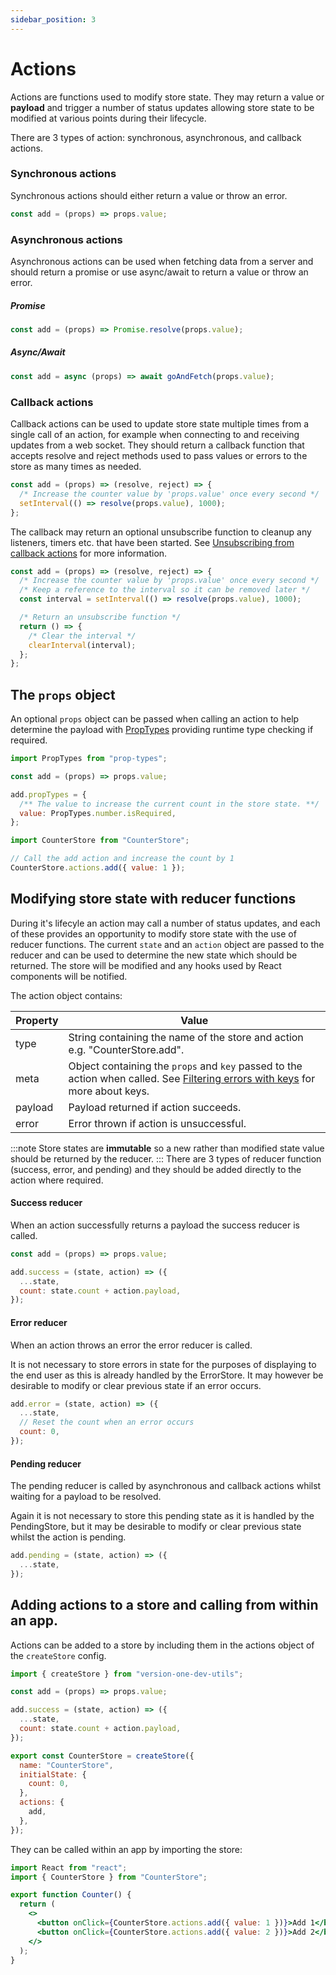 ```yaml
---
sidebar_position: 3
---
```


# Actions

Actions are functions used to modify store state.
They may return a value or **payload** and trigger a number of status updates allowing store state to be modified at various points during their lifecycle.

There are 3 types of action: synchronous, asynchronous, and callback actions.

### Synchronous actions

Synchronous actions should either return a value or throw an error.

```javascript
const add = (props) => props.value;
```

### Asynchronous actions

Asynchronous actions can be used when fetching data from a server and should return a promise or use async/await to return a value or throw an error.

##### Promise

```javascript
const add = (props) => Promise.resolve(props.value);
```

##### Async/Await

```javascript
const add = async (props) => await goAndFetch(props.value);
```

### Callback actions

Callback actions can be used to update store state multiple times from a single call of an action, for example when connecting to and receiving updates from a web socket.
They should return a callback function that accepts resolve and reject methods used to pass values or errors to the store as many times as needed.

```javascript
const add = (props) => (resolve, reject) => {
  /* Increase the counter value by 'props.value' once every second */
  setInterval(() => resolve(props.value), 1000);
};
```

The callback may return an optional unsubscribe function to cleanup any listeners, timers etc. that have been started.
See [Unsubscribing from callback actions](unsubscribeCallbacks) for more information.

```javascript
const add = (props) => (resolve, reject) => {
  /* Increase the counter value by 'props.value' once every second */
  /* Keep a reference to the interval so it can be removed later */
  const interval = setInterval(() => resolve(props.value), 1000);

  /* Return an unsubscribe function */
  return () => {
    /* Clear the interval */
    clearInterval(interval);
  };
};
```

## The `props` object

An optional `props` object can be passed when calling an action to help determine the payload with
[PropTypes](https://reactjs.org/docs/typechecking-with-proptypes.html) providing runtime type checking if required.

```javascript
import PropTypes from "prop-types";

const add = (props) => props.value;

add.propTypes = {
  /** The value to increase the current count in the store state. **/
  value: PropTypes.number.isRequired,
};
```

```javascript
import CounterStore from "CounterStore";

// Call the add action and increase the count by 1
CounterStore.actions.add({ value: 1 });
```

## Modifying store state with reducer functions

During it's lifecyle an action may call a number of status updates, and each of these provides an opportunity to modify store state with the use of reducer functions.
The current `state` and an `action` object are passed to the reducer and can be used to determine the new state which should be returned.
The store will be modified and any hooks used by React components will be notified.

The action object contains:

| Property | Value                                                                                                                                                     |
| -------- | --------------------------------------------------------------------------------------------------------------------------------------------------------- |
| type     | String containing the name of the store and action e.g. "CounterStore.add".                                                                               |
| meta     | Object containing the `props` and `key` passed to the action when called. See [Filtering errors with keys](errors#filtering-by-keys) for more about keys. |
| payload  | Payload returned if action succeeds.                                                                                                                      |
| error    | Error thrown if action is unsuccessful.                                                                                                                   |

:::note
Store states are **immutable** so a new rather than modified state value should be returned by the reducer.
:::
There are 3 types of reducer function (success, error, and pending) and they should be added directly to the action where required.

#### Success reducer

When an action successfully returns a payload the success reducer is called.

```javascript
const add = (props) => props.value;

add.success = (state, action) => ({
  ...state,
  count: state.count + action.payload,
});
```

#### Error reducer

When an action throws an error the error reducer is called.

It is not necessary to store errors in state for the purposes of displaying to the end user as this is already handled by the ErrorStore.
It may however be desirable to modify or clear previous state if an error occurs.

```javascript
add.error = (state, action) => ({
  ...state,
  // Reset the count when an error occurs
  count: 0,
});
```

#### Pending reducer

The pending reducer is called by asynchronous and callback actions whilst waiting for a payload to be resolved.

Again it is not necessary to store this pending state as it is handled by the PendingStore, but it may be desirable to modify or clear previous state whilst the action is pending.

```javascript
add.pending = (state, action) => ({
  ...state,
});
```

## Adding actions to a store and calling from within an app.

Actions can be added to a store by including them in the actions object of the `createStore` config.

```javascript
import { createStore } from "version-one-dev-utils";

const add = (props) => props.value;

add.success = (state, action) => ({
  ...state,
  count: state.count + action.payload,
});

export const CounterStore = createStore({
  name: "CounterStore",
  initialState: {
    count: 0,
  },
  actions: {
    add,
  },
});
```

They can be called within an app by importing the store:

```jsx
import React from "react";
import { CounterStore } from "CounterStore";

export function Counter() {
  return (
    <>
      <button onClick={CounterStore.actions.add({ value: 1 })}>Add 1</button>
      <button onClick={CounterStore.actions.add({ value: 2 })}>Add 2</button>
    </>
  );
}
```
